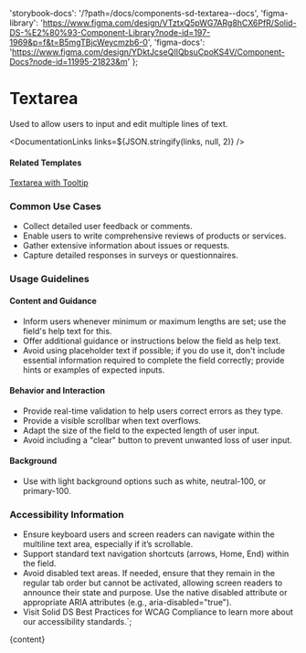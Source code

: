 

  'storybook-docs': '/?path=/docs/components-sd-textarea--docs',
  'figma-library':
    'https://www.figma.com/design/VTztxQ5pWG7ARg8hCX6PfR/Solid-DS-%E2%80%93-Component-Library?node-id=197-1969&p=f&t=B5mgTBjcWeycmzb6-0',
  'figma-docs': 'https://www.figma.com/design/YDktJcseQIIQbsuCpoKS4V/Component-Docs?node-id=11995-21823&m'
};

# Textarea

Used to allow users to input and edit multiple lines of text.

<DefaultStory />

<DocumentationLinks links=${JSON.stringify(links, null, 2)} />

#### Related Templates

[Textarea with Tooltip](/?path=/docs/templates-tooltip--docs)

### Common Use Cases

- Collect detailed user feedback or comments.
- Enable users to write comprehensive reviews of products or services.
- Gather extensive information about issues or requests.
- Capture detailed responses in surveys or questionnaires.

### Usage Guidelines

#### Content and Guidance

- Inform users whenever minimum or maximum lengths are set; use the field's help text for this.
- Offer additional guidance or instructions below the field as help text.
- Avoid using placeholder text if possible; if you do use it, don't include essential information required to complete the field correctly; provide hints or examples of expected inputs.

#### Behavior and Interaction

- Provide real-time validation to help users correct errors as they type.
- Provide a visible scrollbar when text overflows.
- Adapt the size of the field to the expected length of user input.
- Avoid including a "clear" button to prevent unwanted loss of user input.

#### Background

- Use with light background options such as white, neutral-100, or primary-100.

### Accessibility Information

- Ensure keyboard users and screen readers can navigate within the multiline text area, especially if it’s scrollable.
- Support standard text navigation shortcuts (arrows, Home, End) within the field.
- Avoid disabled text areas. If needed, ensure that they remain in the regular tab order but cannot be activated, allowing screen readers to announce their state and purpose. Use the native disabled attribute or appropriate ARIA attributes (e.g., aria-disabled="true").
- Visit <sd-link href="https://www.figma.com/design/YDktJcseQIIQbsuCpoKS4V/Component-Docs?node-id=10708-5011&t=Z1FxSGWkmXG5r5sw-4" target="_blank">Solid DS Best Practices for WCAG Compliance</sd-link> to learn more about our accessibility standards.`;

<Meta title="Components/sd-textarea/Overview" />

<OverviewFormatter story={SdTextareaStories.Default}>{content}</OverviewFormatter>
